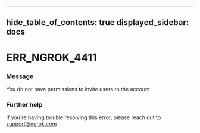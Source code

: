 

---
hide_table_of_contents: true
displayed_sidebar: docs
---


# ERR_NGROK_4411

### Message
You do not have permissions to invite users to the account.

<ErrorDetails error="err_ngrok_4411" />



### Further help
If you're having trouble resolving this error, please reach out to [support@ngrok.com](mailto:support@ngrok.com?subject=Help%20with%20ERR_NGROK_4411)

